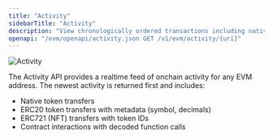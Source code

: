 ```yaml
---
title: "Activity"
sidebarTitle: "Activity"
description: "View chronologically ordered transactions including native transfers, ERC20 movements, NFT transfers, and decoded contract interactions."
openapi: "/evm/openapi/activity.json GET /v1/evm/activity/{uri}"
---
```



<Frame>
  <img
    src="/images/evm/activity.svg"
    alt="Activity"
    title="Activity"
    className="mx-auto"
    style={{ width:"100%" }}
  />
</Frame>

The Activity API provides a realtime feed of onchain activity for any EVM address.
The newest activity is returned first and includes:

- Native token transfers
- ERC20 token transfers with metadata (symbol, decimals)
- ERC721 (NFT) transfers with token IDs
- Contract interactions with decoded function calls

<Accordion title="Supported Chains">
  <SupportedChains endpoint="activity" />
</Accordion>
